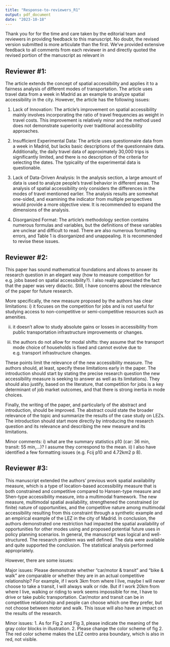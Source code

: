 ```yaml
---
title: "Response-to-reviewers_R1"
output: pdf_document
date: "2023-10-18"
---
```


Thank you for for the time and care taken by the editorial team and reviewers in providing feedback to this manuscript. No doubt, the revised version submitted is more articulate than the first. We've provided extensive feedback to all comments from each reviewer in \textcolor{blue}{blue} and directly quoted the revised portion of the manuscript as relevant in \textcolor{blue}{\emph{italicized blue}} 

## Reviewer #1: 

The article extends the concept of spatial accessibility and applies it to a fairness analysis of different modes of transportation. The article uses travel data from a week in Madrid as an example to analyze spatial accessibility in the city. However, the article has the following issues:

1. Lack of Innovation: The article's improvement on spatial accessibility mainly involves incorporating the ratio of travel frequencies as weight in travel costs. This improvement is relatively minor and the method used does not demonstrate superiority over traditional accessibility approaches.

\textcolor{blue}{We disagree. Particuarly, in the original manuscript of the Discussion section, it is made explicit the advantages that spatial availabiltity offers when considering the competitive accessibility to opportunities by different modes. The ratio of travel frequencies are incorporated, but the result is a proportional allocation of opportunities, based on their competitive travel-cost-advantage and relative-mode-using-population, back to each spatial unit. Ultimately, the sum of all spatial availability values for each mode sum up to the total in the region. This is not true for _any_ other type of accessibility measure. It is also not plainly obvious that this can be done using spatial availability; thus this stand alone paper is needed to showcase this. }

\textcolor{blue}{However, your comment demonstrates that the advantages of the method are prehaps not adequately showcased. For this reason, we revised the Introduction and Discussion to make this more clear. The following has been added..........}

2. Insufficient Experimental Data: The article uses questionnaire data from a week in Madrid, but lacks basic descriptions of the questionnaire data. Additionally, the daily travel data of approximately 30,000 trips is significantly limited, and there is no description of the criteria for selecting the dates. The typicality of the experimental data is questionable.

\textcolor{blue}{The experimental data is the best and most complete travel survey conducted in Madrid to date. In filtering for home-to-work travel, of the ~280,000 trips, ~30,000 remain. This is all we can do. Accessibility data isn't typically generalizable anyways, it is very context-specific. The purpose of using the experimental data is do demonstrate what we can presume to be true about LEZ. Specifically: that LEZ restrict car mobility hence you would expect to see higher accessibility for non-car modes. This is intiution, and through spatial availability this can be seen, specifically in using the intution behind spatial availability (which is the proportional allocation of opportunities based on population competition and modal competition)}

3. Lack of Data-Driven Analysis: In the analysis section, a large amount of data is used to analyze people's travel behavior in different areas. The analysis of spatial accessibility only considers the differences in the modes of travel mentioned earlier. The analysis results are somewhat one-sided, and examining the indicator from multiple perspectives would provide a more objective view. It is recommended to expand the dimensions of the analysis.

\textcolor{blue}{Honestly not sure what to say to this... Maybe we make it more clear that the empirical case is a snapshot of what occured (when the travel survey was taken). It reflects potential access. }

4. Disorganized Format: The article's methodology section contains numerous formulas and variables, but the definitions of these variables are unclear and difficult to read. There are also numerous formatting errors, and Table 1 is disorganized and unappealing. It is recommended to revise these issues.

\textcolor{blue}{Thank you! Will fix the table. And will streamline the formulas (but still want to make it clear to readers the steps involved in the processa)}

## Reviewer #2: 

This paper has sound mathematical foundations and allows to answer its research question in an elegant way (how to measure competition for e.g. jobs based on spatial accessibility?). I also really appreciated the fact that the paper was very didactic. Still, I have concerns about the relevance of the paper for future research.

More specifically, the new measure proposed by the authors has clear limitations:
i) it focuses on the competition for jobs and is not useful for studying access to non-competitive or semi-competitive resources such as amenities.

\textcolor{blue}{ 1) jobs represents the majority of accessibility research (historically). It can also be used for amentities - with a different weighting system - this will be an application in the future. }

ii) it doesn't allow to study absolute gains or losses in accessibility from public transportation infrastructure improvements or changes.

\textcolor{blue}{ It can be used to do so! Unfortunately, we do not have travel data from before the LEZ implementation, but a before- and after- can certainly be done using spatial availability }

iii) the authors do not allow for modal shifts: they assume that the transport mode choice of households is fixed and cannot evolve due to e.g. transport infrastructure changes.

\textcolor{blue}{ Are you outlining our next paper for us?? Modal shift scenarios can be implemented }

These points limit the relevance of the new accessibility measure. The authors should, at least, specify these limitations early in the paper. The introduction should start by stating the precise research question the new accessibility measure is seeking to answer as well as its limitations). They should also justify, based on the literature, that competition for jobs is a key determinant of job market outcomes, and that there is strong inertia in mode choices.

Finally, the writing of the paper, and particularly of the abstract and introduction, should be improved. The abstract could state the broader relevance of the topic and summarize the results of the case study on LEZs. The introduction should start more directly by introducing the research question and its relevance and describing the new measure and its limitations.

\textcolor{blue}{ Thank you for your thoughtful comments. We have improved the introduction and conclusion to reflect this }

Minor comments:
i) what are the summary statistics p10 (car: 36 min, transit: 55 min,...)? I assume they correspond to the mean.
ii) I also have identified a few formatting issues (e.g. Fcij p10 and 4.72km2 p 8).

## Reviewer #3: 

This manuscript extended the authors’ previous work spatial availability measure, which is a type of location-based accessibility measure that is both constrained and competitive compared to Hansen-type measure and Shen-type accessibility measure, into a multimodal framework. The new measure, multimodal spatial availability, strengthened the constrained (or finite) nature of opportunities, and the competitive nature among multimodal accessibility resulting from this constraint through a synthetic example and an empirical example of the LEZ in the city of Madrid. In conclusion, the authors demonstrated one restriction had impacted the spatial availability of opportunities for other modes using and proposed potential future uses in policy planning scenarios.
In general, the manuscript was logical and well-structured. The research problem was well defined. The data were available and quite supported the conclusion. The statistical analysis performed appropriately.

However, there are some issues:

Major issues:
Please demonstrate whether “car/motor & transit” and “bike & walk” are comparable or whether they are in an actual competitive relationship? For example, if I work 3km from where I live, maybe I will never choose to take a transit, I will always walk or ride. But if I work 20km from where I live, walking or riding to work seems impossible for me, I have to drive or take public transportation. Car/motor and transit can be in competitive relationship and people can choose which one they prefer, but not choose between motor and walk. This issue will also have an impact on the results of the research.

\textcolor{blue}{Great comment. We have made this more clear in the text with explaintion of the impedance function for the modes. The impedance functions reflect actual travel using each mode. Average travel times for car/motor and transit are longer than bike and walk. All people don't have access to all options - completely true. But the travel impedances reflect this real travel at an aggregate. And on average, it is assumes that these modes are all in direct competition -- this is a big assumptions. We've made this more clear. However, pending real data that demonstrates who uses what mode on what street / what type of person / who can actually go to what jobs, etc (micro travel data), this is all we have. So under this 'average' assumption, we can see the competitive advantage of one mode to access all opportunities. }

Minor issues:
1. As for Fig 2 and Fig 3, please indicate the meaning of the gray color blocks in illustration.
2. Please change the color scheme of fig 2. The red color scheme makes the LEZ centro area boundary, which is also in red, not visible.
